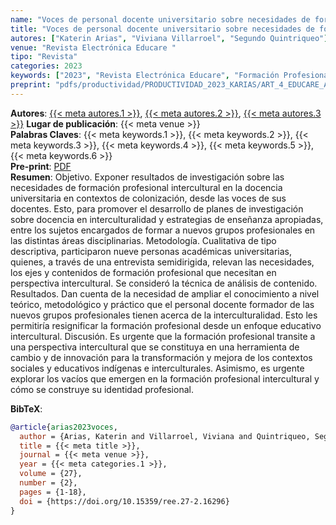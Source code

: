 ```yaml
---
name: "Voces de personal docente universitario sobre necesidades de formación profesional intercultural en la Araucanía, Chile"
title: "Voces de personal docente universitario sobre necesidades de formación profesional intercultural en la Araucanía, Chile"
autores: ["Katerin Arias", "Viviana Villarroel", "Segundo Quintriqueo"]
venue: "Revista Electrónica Educare " 
tipo: "Revista"
categories: 2023
keywords: ["2023", "Revista Electrónica Educare", "Formación Profesional", "Interculturalidad", "Educación Superior", "Educación Intercultural"]
preprint: "pdfs/productividad/PRODUCTIVIDAD_2023_KARIAS/ART_4_EDUCARE_ARIAS_VILLARROEL_QUINTRIQUEO_SCOPUS_2023.pdf"
---
```

**Autores**: [{{< meta autores.1 >}}](../members/current/Katerin Arias.qmd), [{{< meta autores.2 >}}](../members/current/Viviana Villarroel.qmd), [{{< meta autores.3 >}}](../members/current/Segundo Quintriqueo.qmd)
**Lugar de publicación**: {{< meta venue >}}    
**Palabras Claves**: {{< meta keywords.1 >}}, {{< meta keywords.2 >}}, {{< meta keywords.3 >}}, {{< meta keywords.4 >}}, {{< meta keywords.5 >}}, {{< meta keywords.6 >}}    
**Pre-print**: [PDF](../{{< meta preprint >}})    
**Resumen**: Objetivo. Exponer resultados de investigación sobre las necesidades de formación profesional intercultural en la docencia universitaria en contextos de colonización, desde las voces de sus docentes. Esto, para promover el desarrollo de planes de investigación sobre docencia en interculturalidad y estrategias de enseñanza apropiadas, entre los sujetos encargados de formar a nuevos grupos profesionales en las distintas áreas disciplinarias. Metodología. Cualitativa de tipo descriptiva, participaron nueve personas académicas universitarias, quienes, a través de una entrevista semidirigida, relevan las necesidades, los ejes y contenidos de formación profesional que necesitan en perspectiva intercultural. Se consideró la técnica de análisis de contenido. Resultados. Dan cuenta de la necesidad de ampliar el conocimiento a nivel teórico, metodológico y práctico que el personal docente formador de las nuevos grupos profesionales tienen acerca de la interculturalidad. Esto les permitiría resignificar la formación profesional desde un enfoque educativo intercultural. Discusión. Es urgente que la formación profesional transite a una perspectiva intercultural que se constituya en una herramienta de cambio y de innovación para la transformación y mejora de los contextos sociales y educativos indígenas e interculturales. Asimismo, es urgente explorar los vacíos que emergen en la formación profesional intercultural y cómo se construye su identidad profesional.


**BibTeX**:
```bibtex
@article{arias2023voces,
  author = {Arias, Katerin and Villarroel, Viviana and Quintriqueo, Segundo},
  title = {{< meta title >}},
  journal = {{< meta venue >}},
  year = {{< meta categories.1 >}},
  volume = {27},
  number = {2},
  pages = {1-18},
  doi = {https://doi.org/10.15359/ree.27-2.16296}
}
```
